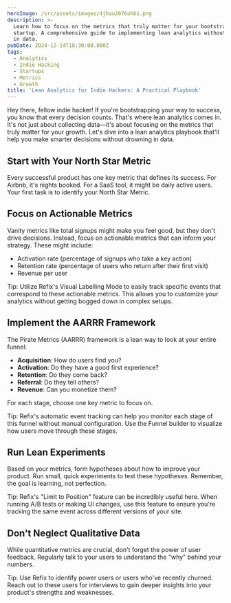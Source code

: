 ```yaml
---
heroImage: /src/assets/images/4jhau2076uhb1.png
description: >-
  Learn how to focus on the metrics that truly matter for your bootstrapped
  startup. A comprehensive guide to implementing lean analytics without drowning
  in data.
pubDate: 2024-12-14T18:30:00.000Z
tags:
  - Analytics
  - Indie Hacking
  - Startups
  - Metrics
  - Growth
title: 'Lean Analytics for Indie Hackers: A Practical Playbook'
---
```


Hey there, fellow indie hacker! If you're bootstrapping your way to success, you know that every decision counts. That's where lean analytics comes in. It's not just about collecting data—it's about focusing on the metrics that truly matter for your growth. Let's dive into a lean analytics playbook that'll help you make smarter decisions without drowning in data.

## Start with Your North Star Metric

Every successful product has one key metric that defines its success. For Airbnb, it's nights booked. For a SaaS tool, it might be daily active users. Your first task is to identify your North Star Metric.

## Focus on Actionable Metrics

Vanity metrics like total signups might make you feel good, but they don't drive decisions. Instead, focus on actionable metrics that can inform your strategy. These might include:

- Activation rate (percentage of signups who take a key action)
- Retention rate (percentage of users who return after their first visit)
- Revenue per user

Tip: Utilize Refix's Visual Labelling Mode to easily track specific events that correspond to these actionable metrics. This allows you to customize your analytics without getting bogged down in complex setups.

## Implement the AARRR Framework

The Pirate Metrics (AARRR) framework is a lean way to look at your entire funnel:

- **Acquisition**: How do users find you?
- **Activation**: Do they have a good first experience?
- **Retention**: Do they come back?
- **Referral**: Do they tell others?
- **Revenue**: Can you monetize them?

For each stage, choose one key metric to focus on.

Tip: Refix's automatic event tracking can help you monitor each stage of this funnel without manual configuration. Use the Funnel builder to visualize how users move through these stages.

## Run Lean Experiments

Based on your metrics, form hypotheses about how to improve your product. Run small, quick experiments to test these hypotheses. Remember, the goal is learning, not perfection.

Tip: Refix's "Limit to Position" feature can be incredibly useful here. When running A/B tests or making UI changes, use this feature to ensure you're tracking the same event across different versions of your site.

## Don't Neglect Qualitative Data

While quantitative metrics are crucial, don't forget the power of user feedback. Regularly talk to your users to understand the "why" behind your numbers.

Tip: Use Refix to identify power users or users who've recently churned. Reach out to these users for interviews to gain deeper insights into your product's strengths and weaknesses.
